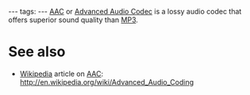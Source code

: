 ---
tags:
---
[[AAC]] or [[Advanced Audio Codec]] is a lossy audio codec that offers superior sound quality than [[MP3]].

= See also =

* [[Wikipedia]] article on [[AAC]]: http://en.wikipedia.org/wiki/Advanced_Audio_Coding
